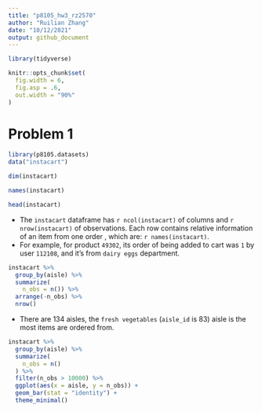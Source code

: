 ```yaml
---
title: "p8105_hw3_rz2570"
author: "Ruilian Zhang"
date: "10/12/2021"
output: github_document
---
```


```r
library(tidyverse)

knitr::opts_chunk$set(
  fig.width = 6,
  fig.asp = .6,
  out.width = "90%"
)
```


# Problem 1

```r
library(p8105.datasets)
data("instacart")

dim(instacart)

names(instacart)

head(instacart) 
```

* The `instacart` dataframe has `r ncol(instacart)` of columns and `r nrow(instacart)` of observations. Each row contains relative information of an item from one order , which are: `r names(instacart)`.  
* For example, for product `49302`, its order of being added to cart was `1` by user `112108`, and it's from `dairy eggs` department.  

```r
instacart %>% 
  group_by(aisle) %>% 
  summarize(
    n_obs = n()) %>% 
  arrange(-n_obs) %>% 
  nrow()
```

* There are 134 aisles, the `fresh vegetables` (`aisle_id` is 83) aisle is the most items are ordered from.

```r
instacart %>% 
  group_by(aisle) %>% 
  summarize(
    n_obs = n()
  ) %>% 
  filter(n_obs > 10000) %>% 
  ggplot(aes(x = aisle, y = n_obs)) +
  geom_bar(stat = "identity") + 
  theme_minimal()
```

